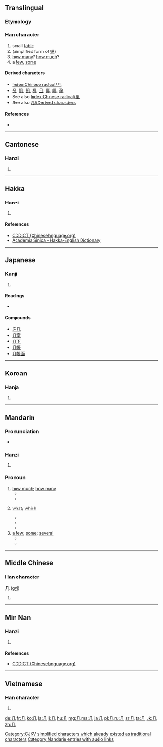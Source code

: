 <!--{{also|幾}} (different character in Japan)-->
{{also|凡|凢|儿|幾}}
==Translingual==
{{stroke order|type=animate}}

===Etymology===
{{liushu|p}}

{{Han etyl}}

===Han character===
{{Han char|rn=16|rad=几|as=00|sn=2|four=7721<sub>0</sub>|canj=竹弓 (HN)}}

# small [[table]]
# (simplified form of [[幾]])
# [[how many]]? [[how much]]?
# a [[few]], [[some]]

====Derived characters====
* [[Index:Chinese radical/几]]
* [[殳]], [[肌]], [[飢]], [[机]], [[且]], [[䢳]], [[㞦]], [[孕]]
* See also [[Index:Chinese radical/風]]
* See also [[凡#Derived characters]]

====References====
* {{Han ref|kx=0133.570|dkj=01737|dj=0299.080|hdz=10275.190|uh=51E0|ud=20960|bh=A44C|bd=42060}}

----

==Cantonese==

===Hanzi===
{{yue-hanzi|jyut=[[gei1]], [[gei2]]|y=gei1, gei2|tra=幾}}

# {{defn|lang=yue|sort=几00}}

----

==Hakka==

===Hanzi===
{{hak-hanzi|poj=[[ki]], [[kí]]|gd=ki<sup>1</sup> [Meixian], zi<sup>3</sup> [Hailu]}}

# {{defn|lang=hak|sort=几00}}

====References====
*[http://www.chineselanguage.org/dictionaries/?mode=view&module=chardict&query=%E5%87%A0 CCDICT (Chineselanguage.org)]
*[http://minhakka.ling.sinica.edu.tw/bkg/hakyin/search.php?DETAIL=1&LIMIT=id=13130&dbname=su_tian_1&graph=2 Academia Sinica - Hakka-English Dictionary]

----

==Japanese==

===Kanji===
{{ja-kanji|grade=|rs=几00}}

# {{defn|lang=ja|sort=几00}}

====Readings====
* {{ja-readings|on=[[き]] ([[ki]])|kun=[[つくえ]] ([[tsukue]])}}

====Compounds====
* [[床几]]
* [[几案]]
* [[几下]]
* [[几帳]]
* [[几帳面]]

----

==Korean==

===Hanja===
{{ko-hanja|hangeul=궤|rv=gwe|mr=kwe}}

# {{defn|lang=ko|sort=几00}}

[[Category:CJKV radicals| ]]
[[Category:CJKV simplified characters which already existed as traditional characters]]

----

==Mandarin==

===Pronunciation===
* {{audio|zh-jǐ.ogg|audio|lang=cmn}}

===Hanzi===
{{cmn-hanzi|tra=幾|pin=[[jī]] ([[ji1]]), [[jǐ]] ([[ji3]])|wg=chi<sup>1</sup>}}

# {{defn|lang=cmn|sort=几00}}

===Pronoun===
{{cmn-pronoun|s|sim=几|tra=幾|pin=jǐ}}

# [[how much]]; [[how many]]
#* {{zh-usex|你 要 几 瓶？|'''How many''' bottles do you want?|link=y}}
#* {{zh-usex|你 会 说 几 种 语言？|'''How many''' languages do you speak ?|link=y}}
# {{context|of number, time, date}} [[what]]; [[which]]
#* {{zh-usex|几 点钟 了？|'''What''' time is it?|link=y}}
#* {{zh-usex|今天 几 号？|'''What's''' the date today?|link=y}}
#* {{zh-usex|你 几 号？|'''What's''' your number?|link=y}}
# [[a few]]; [[some]]; [[several]]
#* {{zh-usex|我 边 等 边 浏览 几 本 杂志。|I browsed through '''some''' magazines while I waited.|link=y}}
#* {{zh-usex|几 天 后 他 将 回来。|He will is back in a '''few''' day.|link=y}}


[[Category:Mandarin entries with audio links]]

----

==Middle Chinese==

===Han character===
'''几''' ([[gyǐ]])

# {{defn|lang=ltc|sort=几00}}

----

==Min Nan==

===Hanzi===
{{nan-hanzi|poj=kí (ki<sup>2</sup>)|tlpa=kí (ki<sup>2</sup>)|gd=gi<sup>3</sup>}}

# {{defn|lang=nan|sort=几00}}

====References====
*[http://www.chineselanguage.org/dictionaries/?mode=view&module=chardict&query=%E5%87%A0 CCDICT (Chineselanguage.org)]

----

==Vietnamese==

===Han character===
{{vi-hantu|[[kỉ]]|rs=几00}}

# {{defn|lang=vi|sort=几00}}

[[de:几]]
[[fr:几]]
[[ko:几]]
[[la:几]]
[[li:几]]
[[hu:几]]
[[mg:几]]
[[ms:几]]
[[ja:几]]
[[pl:几]]
[[ru:几]]
[[sr:几]]
[[ta:几]]
[[uk:几]]
[[zh:几]]